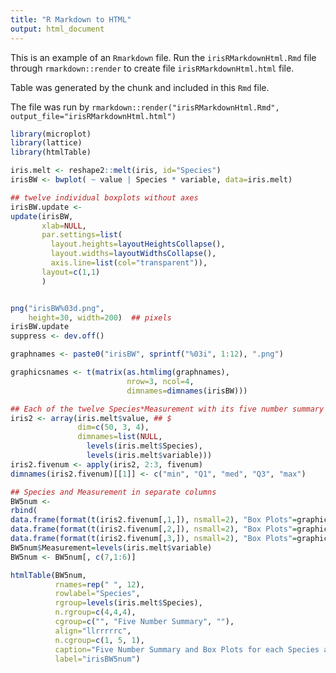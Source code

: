 ```yaml
---
title: "R Markdown to HTML"
output: html_document
---
```


This is an example of an `Rmarkdown` file.  Run the
`irisRMarkdownHtml.Rmd` file through `rmarkdown::render` to create file
`irisRMarkdownHtml.html` file.

Table \ref{irisBW5num} was generated by the
\verb:```{r construct, echo=FALSE}:
chunk and included in this `Rmd` file.

The file was run by
`rmarkdown::render("irisRMarkdownHtml.Rmd", output_file="irisRMarkdownHtml.html")`


```r
library(microplot)
library(lattice)
library(htmlTable)

iris.melt <- reshape2::melt(iris, id="Species")
irisBW <- bwplot( ~ value | Species * variable, data=iris.melt)

## twelve individual boxplots without axes
irisBW.update <-
update(irisBW,
       xlab=NULL,
       par.settings=list(
         layout.heights=layoutHeightsCollapse(),
         layout.widths=layoutWidthsCollapse(),
         axis.line=list(col="transparent")),
       layout=c(1,1)
       )


png("irisBW%03d.png",
    height=30, width=200)  ## pixels
irisBW.update
suppress <- dev.off()

graphnames <- paste0("irisBW", sprintf("%03i", 1:12), ".png")

graphicsnames <- t(matrix(as.htmlimg(graphnames),
                          nrow=3, ncol=4,
                          dimnames=dimnames(irisBW)))

## Each of the twelve Species*Measurement with its five number summary
iris2 <- array(iris.melt$value, ## $
               dim=c(50, 3, 4),
               dimnames=list(NULL,
                 levels(iris.melt$Species),
                 levels(iris.melt$variable)))
iris2.fivenum <- apply(iris2, 2:3, fivenum)
dimnames(iris2.fivenum)[[1]] <- c("min", "Q1", "med", "Q3", "max")

## Species and Measurement in separate columns
BW5num <-
rbind(
data.frame(format(t(iris2.fivenum[,1,]), nsmall=2), "Box Plots"=graphicsnames[,1], check.names=FALSE),
data.frame(format(t(iris2.fivenum[,2,]), nsmall=2), "Box Plots"=graphicsnames[,2], check.names=FALSE),
data.frame(format(t(iris2.fivenum[,3,]), nsmall=2), "Box Plots"=graphicsnames[,3], check.names=FALSE))
BW5num$Measurement=levels(iris.melt$variable)
BW5num <- BW5num[, c(7,1:6)]

htmlTable(BW5num,
          rnames=rep(" ", 12),
          rowlabel="Species",
          rgroup=levels(iris.melt$Species),
          n.rgroup=c(4,4,4),
          cgroup=c("", "Five Number Summary", ""),
          align="llrrrrrc",
          n.cgroup=c(1, 5, 1),
          caption="Five Number Summary and Box Plots for each Species and Measurement.",
          label="irisBW5num")

```
